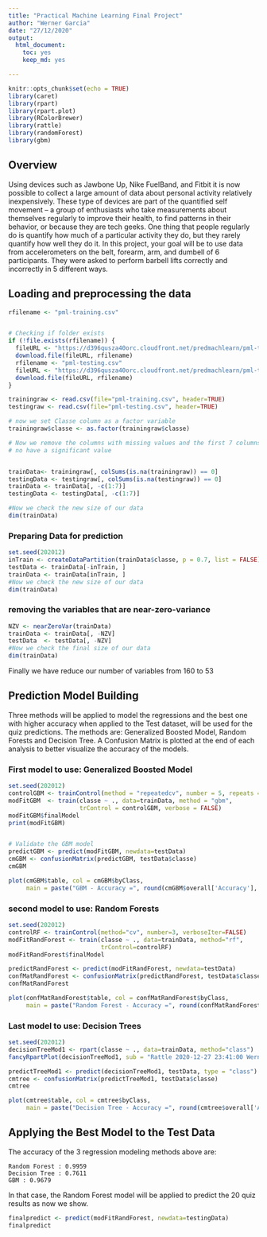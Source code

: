 ```yaml
---
title: "Practical Machine Learning Final Project"
author: "Werner Garcia"
date: "27/12/2020"
output: 
  html_document: 
    toc: yes
    keep_md: yes

---
```


```r
knitr::opts_chunk$set(echo = TRUE)
library(caret)
library(rpart)
library(rpart.plot)
library(RColorBrewer)
library(rattle)
library(randomForest)
library(gbm)

```

## Overview

Using devices such as Jawbone Up, Nike FuelBand, and Fitbit it is now possible to collect a large amount of data about personal activity relatively inexpensively. These type of devices are part of the quantified self movement – a group of enthusiasts who take measurements about themselves regularly to improve their health, to find patterns in their behavior, or because they are tech geeks. One thing that people regularly do is quantify how much of a particular activity they do, but they rarely quantify how well they do it. In this project, your goal will be to use data from accelerometers on the belt, forearm, arm, and dumbell of 6 participants. They were asked to perform barbell lifts correctly and incorrectly in 5 different ways.


## Loading and preprocessing the data

```r
rfilename <- "pml-training.csv"


# Checking if folder exists
if (!file.exists(rfilename)) { 
  fileURL <- "https://d396qusza40orc.cloudfront.net/predmachlearn/pml-training.csv"
  download.file(fileURL, rfilename)
  rfilename <- "pml-testing.csv"
  fileURL <- "https://d396qusza40orc.cloudfront.net/predmachlearn/pml-testing.csv"
  download.file(fileURL, rfilename)
}

trainingraw <- read.csv(file="pml-training.csv", header=TRUE)
testingraw <- read.csv(file="pml-testing.csv", header=TRUE)

# now we set Classe column as a factor variable
trainingraw$classe <- as.factor(trainingraw$classe)

# Now we remove the columns with missing values and the first 7 columns which
# no have a significant value


trainData<- trainingraw[, colSums(is.na(trainingraw)) == 0]
testingData <- testingraw[, colSums(is.na(testingraw)) == 0]
trainData <- trainData[, -c(1:7)]
testingData <- testingData[, -c(1:7)]

#Now we check the new size of our data
dim(trainData)

```

### Preparing Data for prediction
```r
set.seed(202012) 
inTrain <- createDataPartition(trainData$classe, p = 0.7, list = FALSE)
testData <- trainData[-inTrain, ]
trainData <- trainData[inTrain, ]
#Now we check the new size of our data
dim(trainData)

```

### removing the variables that are near-zero-variance
```r
NZV <- nearZeroVar(trainData)
trainData <- trainData[, -NZV]
testData  <- testData[, -NZV]
#Now we check the final size of our data
dim(trainData)

```
Finally we have reduce our number of variables from 160 to 53

## Prediction Model Building

Three methods will be applied to model the regressions  and the best one with higher accuracy when applied to the Test dataset, will be used for the quiz predictions. The methods are: Generalized Boosted Model, Random Forests and Decision Tree.
A Confusion Matrix is plotted at the end of each analysis to better visualize the accuracy of the models.

### First model to use: Generalized Boosted Model
```r
set.seed(202012)
controlGBM <- trainControl(method = "repeatedcv", number = 5, repeats = 1)
modFitGBM  <- train(classe ~ ., data=trainData, method = "gbm",
                    trControl = controlGBM, verbose = FALSE)
modFitGBM$finalModel
print(modFitGBM)


# Validate the GBM model
predictGBM <- predict(modFitGBM, newdata=testData)
cmGBM <- confusionMatrix(predictGBM, testData$classe)
cmGBM

plot(cmGBM$table, col = cmGBM$byClass, 
     main = paste("GBM - Accuracy =", round(cmGBM$overall['Accuracy'], 4)))

```


### second model to use: Random Forests
```r
set.seed(202012)
controlRF <- trainControl(method="cv", number=3, verboseIter=FALSE)
modFitRandForest <- train(classe ~ ., data=trainData, method="rf",
                          trControl=controlRF)
modFitRandForest$finalModel

predictRandForest <- predict(modFitRandForest, newdata=testData)
confMatRandForest <- confusionMatrix(predictRandForest, testData$classe)
confMatRandForest

plot(confMatRandForest$table, col = confMatRandForest$byClass, 
     main = paste("Random Forest - Accuracy =", round(confMatRandForest$overall['Accuracy'], 4)))
```


### Last model to use: Decision Trees
```r
set.seed(202012)
decisionTreeMod1 <- rpart(classe ~ ., data=trainData, method="class")
fancyRpartPlot(decisionTreeMod1, sub = "Rattle 2020-12-27 23:41:00 WernerGarcia")

predictTreeMod1 <- predict(decisionTreeMod1, testData, type = "class")
cmtree <- confusionMatrix(predictTreeMod1, testData$classe)
cmtree

plot(cmtree$table, col = cmtree$byClass, 
     main = paste("Decision Tree - Accuracy =", round(cmtree$overall['Accuracy'], 4)))


```

## Applying the Best Model to the Test Data

The accuracy of the 3 regression modeling methods above are:

    Random Forest : 0.9959
    Decision Tree : 0.7611
    GBM : 0.9679

In that case, the Random Forest model will be applied to predict the 20 quiz results as now we show.

```r
finalpredict <- predict(modFitRandForest, newdata=testingData)
finalpredict

```